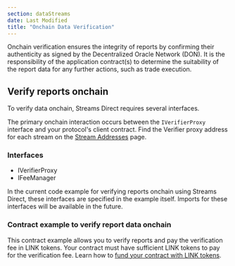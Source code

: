 ```yaml
---
section: dataStreams
date: Last Modified
title: "Onchain Data Verification"
---
```



<Aside type="caution" title="Onchain Data Verification">
  Onchain verification ensures the integrity of reports by confirming their authenticity as signed by the Decentralized
  Oracle Network (DON). It is the responsibility of the application contract(s) to determine the suitability of the
  report data for any further actions, such as trade execution.
</Aside>

<DataStreams section="dsNotes" />

## Verify reports onchain

To verify data onchain, Streams Direct requires several interfaces.

The primary onchain interaction occurs between the `IVerifierProxy` interface and your protocol's client contract. Find the Verifier proxy address for each stream on the [Stream Addresses](/data-streams/crypto-streams) page.

### Interfaces

- IVerifierProxy
- IFeeManager

In the current code example for verifying reports onchain using Streams Direct, these interfaces are specified in the example itself. Imports for these interfaces will be available in the future.

### Contract example to verify report data onchain

This contract example allows you to verify reports and pay the verification fee in LINK tokens. Your contract must have sufficient LINK tokens to pay for the verification fee. Learn how to [fund your contract with LINK tokens](/resources/fund-your-contract).

<DataStreams section="asideDisclaimer" />

<CodeSample src="samples/DataStreams/ClientReportsVerifier.sol" />
